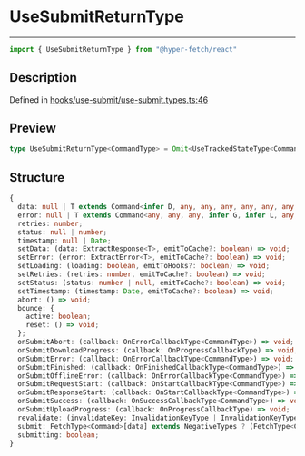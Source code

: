 

# UseSubmitReturnType

<div class="api-docs__separator" data-reactroot="">

---

</div><div class="api-docs__import" data-reactroot="">

```ts
import { UseSubmitReturnType } from "@hyper-fetch/react"
```

</div><div class="api-docs__section">

## Description

</div><div class="api-docs__description"><span class="api-docs__do-not-parse">



</span></div><p class="api-docs__definition">

Defined in [hooks/use-submit/use-submit.types.ts:46](https://github.com/BetterTyped/hyper-fetch/blob/aff5c35a/packages/react/src/hooks/use-submit/use-submit.types.ts#L46)

</p><div class="api-docs__section">

## Preview

</div><div class="api-docs__preview type single">

```ts
type UseSubmitReturnType<CommandType> = Omit<UseTrackedStateType<CommandType>, loading> & UseTrackedStateActions<CommandType> & { abort: () => void; bounce: { active: boolean; reset: () => void }; onSubmitAbort: (callback: OnErrorCallbackType<CommandType>) => void; onSubmitDownloadProgress: (callback: OnProgressCallbackType) => void; onSubmitError: (callback: OnErrorCallbackType<CommandType>) => void; onSubmitFinished: (callback: OnFinishedCallbackType<CommandType>) => void; onSubmitOfflineError: (callback: OnErrorCallbackType<CommandType>) => void; onSubmitRequestStart: (callback: OnStartCallbackType<CommandType>) => void; onSubmitResponseStart: (callback: OnStartCallbackType<CommandType>) => void; onSubmitSuccess: (callback: OnSuccessCallbackType<CommandType>) => void; onSubmitUploadProgress: (callback: OnProgressCallbackType) => void; revalidate: (invalidateKey: InvalidationKeyType | InvalidationKeyType[]) => void; submit: FetchMethodType<CommandType>; submitting: boolean };
```

</div><div class="api-docs__section">

## Structure

</div><div class="api-docs__returns">

```ts
{
  data: null | T extends Command<infer D, any, any, any, any, any, any, any, any, any, any> ? D : never;
  error: null | T extends Command<any, any, any, infer G, infer L, any, any, any, any, any, any> ? \G\ | \L\ : never;
  retries: number;
  status: null | number;
  timestamp: null | Date;
  setData: (data: ExtractResponse<T>, emitToCache?: boolean) => void;
  setError: (error: ExtractError<T>, emitToCache?: boolean) => void;
  setLoading: (loading: boolean, emitToHooks?: boolean) => void;
  setRetries: (retries: number, emitToCache?: boolean) => void;
  setStatus: (status: number | null, emitToCache?: boolean) => void;
  setTimestamp: (timestamp: Date, emitToCache?: boolean) => void;
  abort: () => void;
  bounce: {
    active: boolean;
    reset: () => void;
  };
  onSubmitAbort: (callback: OnErrorCallbackType<CommandType>) => void;
  onSubmitDownloadProgress: (callback: OnProgressCallbackType) => void;
  onSubmitError: (callback: OnErrorCallbackType<CommandType>) => void;
  onSubmitFinished: (callback: OnFinishedCallbackType<CommandType>) => void;
  onSubmitOfflineError: (callback: OnErrorCallbackType<CommandType>) => void;
  onSubmitRequestStart: (callback: OnStartCallbackType<CommandType>) => void;
  onSubmitResponseStart: (callback: OnStartCallbackType<CommandType>) => void;
  onSubmitSuccess: (callback: OnSuccessCallbackType<CommandType>) => void;
  onSubmitUploadProgress: (callback: OnProgressCallbackType) => void;
  revalidate: (invalidateKey: InvalidationKeyType | InvalidationKeyType[]) => void;
  submit: FetchType<Command>[data] extends NegativeTypes ? (FetchType<Command>[params] extends NegativeTypes ? (options?: FetchType<Command>) => Promise<ClientResponseType<ExtractResponse<Command>, ExtractError<Command>>> : (options: FetchType<Command>) => Promise<ClientResponseType<ExtractResponse<Command>, ExtractError<Command>>>) : (options: FetchType<Command>) => Promise<ClientResponseType<ExtractResponse<Command>, ExtractError<Command>>>;
  submitting: boolean;
}
```

</div>